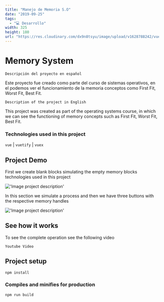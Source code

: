```yaml
---
title: "Manejo de Memoria S.O"
date: "2019-09-25"
tags:
  - "💻 Desarrollo"
width: 325
height: 180
url: "https://res.cloudinary.com/dx9n8tsyu/image/upload/v1628788242/vue-proyect/screenshot-localhost_8080-2021.08.12-11_07_36_qn25ws.png"
---
```


# Memory System

`Descripción del proyecto en español`

Este proyecto fue creado como parte del curso de sistemas operativos, en el podemos ver el funcionamiento de la memoria conceptos como First Fit, Worst Fit, Best Fit.

`Description of the project in English`

This project was created as part of the operating systems course, in which we can see the functioning of memory concepts such as First Fit, Worst Fit, Best Fit.

### Technologies used in this project

`vue` | `vuetify` | `vuex`

## Project Demo

First we create blank blocks simulating the empty memory blocks technologies used in this project

!['Image project description'](https://res.cloudinary.com/dx9n8tsyu/image/upload/v1628788242/vue-proyect/screenshot-localhost_8080-2021.08.12-11_07_36_qn25ws.png)

In this section we simulate a process and then we have three buttons with the respective memory handles

!['Image project description'](https://res.cloudinary.com/dx9n8tsyu/image/upload/v1628788242/vue-proyect/screenshot-localhost_8080-2021.08.12-11_09_44_b6ebdt.png)

## See how it works

To see the complete operation see the following video

`Youtube Video`

## Project setup

```
npm install
```

### Compiles and minifies for production

```
npm run build
```
